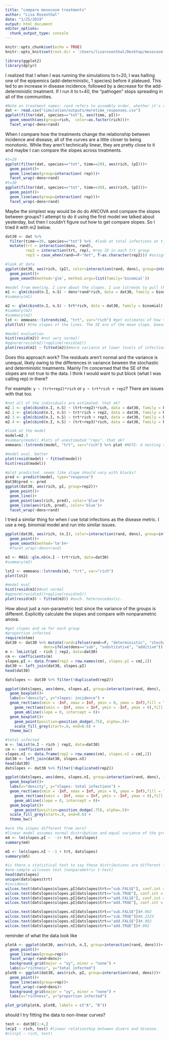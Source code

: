 ```yaml
---
title: "compare mesocosm treatments"
author: "Lisa Rosenthal"
date: "1/25/2019"
output: html_document
editor_options: 
  chunk_output_type: console
---
```


```r
knitr::opts_chunk$set(echo = TRUE)
knitr::opts_knit$set(root.dir = '/Users/lisarosenthal/Desktop/mesocosm expt/mesocosm.git')

library(ggplot2)
library(dplyr)
```

I realized that I when I was running the simulations to t=20, I was halting one of the epipemics (add-deterministic, 1 species) before it plateued. This led to an increase in disease incidence, followed by a decrease for the add-deterministic treatment. If I run it to t=40, the "pathogen" stops spreading in all of the communities. 

```r
#Note on treatment names: rand refers to assembly order, whether it's random (stochastic) or not (determistic). dens is the density treatment: additive or substitutive.
dat <- read.csv("simulation/outputs/moretime_responses.csv")
ggplot(filter(dat, species=="tot"), aes(time, pI))+
  geom_smooth(aes(group=rich,  color=as.factor(rich)))+
  facet_wrap(~dens+rand)
```

When I compare how the treatments change the relationship between incidence and disease, all of the curves are a little closer to being monotonic. While they aren't technically linear, they are pretty close to it and maybe I can compare the slopes across treatments. 

```r
#t=20
ggplot(filter(dat, species=="tot", time==20), aes(rich, (pI)))+
  geom_point()+
  geom_line(aes(group=interaction( rep)))+
  facet_wrap(~dens+rand)
#t=30
ggplot(filter(dat, species=="tot", time==30), aes(rich, (pI)))+
  geom_point()+
  geom_line(aes(group=interaction( rep)))+
  facet_wrap(~dens+rand)
```

Maybe the simplest way would be do do ANCOVA and compare the slopes between groups? I attempt to do it using the first model we talked about yesterday, but then I couldn't figure out how to get compare slopes. So I tried it with m2 below. 

```r
dat30 <- dat %>% 
  filter(time==30, species=="tot") %>%  #look at total infections at time final
  mutate(trt = interaction(dens, rand),
         rep2 = interaction(trt, rep), #rep ID in each trt group
         rep3 = case_when(rand==F~"det", T~as.character(rep2))) #assigning repID the same for all deterministic treatments since the species order is always the same.

#look at data
ggplot(dat30, aes(rich, (pI), color=interaction(rand, dens), group=interaction(rand, dens)))+
  geom_point()+
  geom_smooth(method='glm', method.args=list(family='binomial'))

#model from meeting. I care about the slopes. I use lstrends to pull that out with m2. if there's a way that's less black-boxy, I'm interested.
m1 <- glm(cbind(n.I, n.S) ~ dens*rand*rich, data = dat30, family = binomial)
#summary(m1)

m2 <- glm(cbind(n.I, n.S) ~ trt*rich, data = dat30, family = binomial)
#summary(m2)
#summary(m2)
lst <- emmeans::lstrends(m2, "trt", var="rich") #get estimates of how treatment covaries with richness 
plot(lst) #the slopes of the lines. The SE are of the mean slope. Doesn't capture all of the variance in the data.

#model evaluation
hist(resid(m2)) #not very normal!
#qqnorm(resid(m2))+qqline(resid(m2))
plot(resid(m2) ~ fitted(m2))#more variance at lower levels of infection

```

Does this approach work? The residuals aren't normal and the variance is unequal, likely owing to the differences in variance beween the stochastic and deterministic treatments. Mainly I'm concerned that the SE of the slopes are not true to the data. I think I would want to put block (what I was calling rep) in there? 

For example: `y ~ (trt+rep2)*rich` or `y ~ trt*rich + rep2`? There are issues with that too.

```r
#not all of the individuals are estimated. that ok?
m2.1 <- glm(cbind(n.I, n.S) ~ (trt+rep2)*rich, data = dat30, family = binomial) #slope varies with each block.
m2.2 <- glm(cbind(n.I, n.S) ~ trt*rich + rep2, data = dat30, family = binomial) #just intercept varies with each block.
m2.3 <- glm(cbind(n.I, n.S) ~ trt*rich + rep3, data = dat30, family = binomial) #rep3 assigns all of the deterministic blocks as the same.
m2.4 <- glm(cbind(n.I, n.S) ~ (trt+rep3)*rich, data = dat30, family = binomial)

#look at the model
model=m2.3
#summary(model) #lots of unestimated "reps". that ok?
emmeans::lstrends(model, "trt", var="rich") %>% plot #NOTE: A nesting structure was detected in the fitted model: rep2 %in% trt

#model eval. better
plot(resid(model) ~ fitted(model))
hist(resid(model))

#plot predicted. seems like slope should vary with blocks?
pred <- predict(model, type="response")
dat30$pred <- pred
ggplot(dat30, aes(rich, pI, group=rep2))+
  geom_point()+
  geom_line()+
  geom_point(aes(rich, pred), color='blue')+
  geom_line(aes(rich, pred), color='blue')+
  facet_wrap(~dens+rand)

```

I tried a similar thing for when I use total infections as the disease metric. I use a neg. binomial model and run into similar issues.

```r
ggplot(dat30, aes(rich, (n.I), color=interaction(rand, dens), group=interaction(rand, dens)))+
  geom_point()+
  geom_smooth(method='lm')#+
  #facet_wrap(~dens+rand)

m3 <- MASS::glm.nb(n.I ~ trt*rich, data=dat30)
#summary(m3)

lst2 <- emmeans::lstrends(m3, "trt", var="rich") 
plot(lst2)

#model eval
hist(resid(m3))#not normal
#qqnorm(resid(m3))+qqline(resid(m3))
plot(resid(m3) ~ fitted(m3)) #ouch. heteroscedastic. 
```

How about just a non-parametric test since the variance of the groups is different. Explicitly calculate the slopes and compare with nonparametric anova.

```r
#get slopes and se for each group
#proportion infected
require(nlme)
dat30 <- dat30 %>% mutate(rand=ifelse(rand==F, "deterministic", "stochastic"),
                 dens=ifelse(dens=="sub", "substitutive", "additive"))
m <- lmList(pI ~ rich | rep2, data=dat30)
cm <- coefficients(m)
slopes.pI <- data.frame(rep2 = row.names(cm), slopes.pI = cm[,2])
dat30 <- left_join(dat30, slopes.pI)
head(dat30)

datslopes <- dat30 %>% filter(!duplicated(rep2))

ggplot(datslopes, aes(dens, slopes.pI, group=interaction(rand, dens), fill=rand))+
  geom_boxplot()+
  labs(x="density", y="slopes: incidence") +
  geom_rect(aes(xmin = -Inf, xmax = Inf, ymin = 0, ymax = Inf),fill = "red", alpha = 0.01)+
    geom_rect(aes(xmin = -Inf, xmax = Inf, ymin = -Inf, ymax = 0),fill = "blue", alpha = 0.01)+
    geom_abline(slope = 0, intercept = 0)+
  geom_boxplot()+
    geom_point(position=position_dodge(.75), alpha=.5)+
    scale_fill_grey(start=.9, end=0.6) +
  theme_bw()

#total infected
m <- lmList(n.I ~ rich | rep2, data=dat30)
cm <- coefficients(m)
slopes.nI <- data.frame(rep2 = row.names(cm), slopes.nI = cm[,2])
dat30 <- left_join(dat30, slopes.nI)
head(dat30)
datslopes <- dat30 %>% filter(!duplicated(rep2))

ggplot(datslopes, aes(dens, slopes.nI, group=interaction(rand, dens), fill=rand))+
  geom_boxplot()+
  labs(x="density", y="slopes: total infections") +
  geom_rect(aes(xmin = -Inf, xmax = Inf, ymin = 0, ymax = Inf),fill = "red", alpha = 0.01)+
    geom_rect(aes(xmin = -Inf, xmax = Inf, ymin = -Inf, ymax = 0),fill = "blue", alpha = 0.01)+
    geom_abline(slope = 0, intercept = 0)+
  geom_boxplot()+
    geom_point(position=position_dodge(.75), alpha=.5)+
  scale_fill_grey(start=.9, end=0.6) +
  theme_bw()

#are the slopes different from zero?
#linear model assumes normal distribution and equal variance of the groups: SE the same. bad.
m4 <- lm(slopes.pI ~  -1+ trt, datslopes)
summary(m4)

m5 <- lm(slopes.nI ~ -1 + trt, datslopes)
summary(m5)

#is there a statistical test to say these distributions are different from zero? can I just say the 75th quantile doesn't cross zero?
#one-sample wilcoxon test (nonparametric t-test)
head(datslopes)
unique(datslopes$trt)
#incidence
wilcox.test(datslopes$slopes.pI[datslopes$trt=="sub.FALSE"], conf.int = T)#.002
wilcox.test(datslopes$slopes.pI[datslopes$trt=="sub.TRUE"], conf.int = T)#0.2324
wilcox.test(datslopes$slopes.pI[datslopes$trt=="add.FALSE"], conf.int = T)#.002
wilcox.test(datslopes$slopes.pI[datslopes$trt=="add.TRUE"], conf.int = T)#.084

wilcox.test(datslopes$slopes.nI[datslopes$trt=="sub.FALSE"])#.002
wilcox.test(datslopes$slopes.nI[datslopes$trt=="sub.TRUE"])#0.2324
wilcox.test(datslopes$slopes.nI[datslopes$trt=="add.FALSE"])#.002
wilcox.test(datslopes$slopes.nI[datslopes$trt=="add.TRUE"])#.002

```

reminder of what the data look like
```r
plotA <- ggplot(dat30, aes(rich, n.I, group=interaction(rand, dens)))+
  geom_point()+
  geom_line(aes(group=rep))+
  facet_wrap(~rand+dens)+
  background_grid(major = "xy", minor = "none") +
  labs(x="richness", y="total infected")
plotB <- ggplot(dat30, aes(rich, pI, group=interaction(rand, dens)))+
  geom_point()+
  geom_line(aes(group=rep))+
  facet_wrap(~rand+dens)+
  background_grid(major = "xy", minor = "none") +
  labs(x="richness", y="proportion infected")

plot_grid(plotA, plotB, labels = c("A", "B"))
```

should I try fitting the data to non-linear curves?
```r
test <- dat30[1:4,]
lm(pI ~ rich, test) #linear relationship between divers and disease.
#nls(pI ~ rich, test)


```

